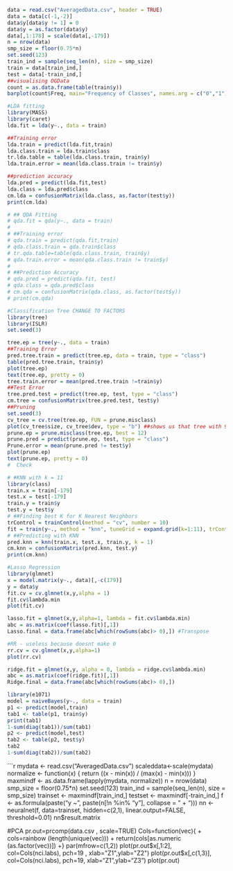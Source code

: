

```{r}
data = read.csv("AveragedData.csv", header = TRUE)
data = data[c(-1,-2)]
data$y[data$y != 1] = 0
data$y = as.factor(data$y)
data[,1:178] = scale(data[,-179])
n = nrow(data)
smp_size = floor(0.75*n)
set.seed(123)
train_ind = sample(seq_len(n), size = smp_size)
train = data[train_ind,]
test = data[-train_ind,]
##visualising OGData
count = as.data.frame(table(train$y))
barplot(count$Freq, main="Frequency of Classes", names.arg = c("0","1"), xlab = "Class", ylab = "Count")

```

```{r}
#LDA fitting
library(MASS)
library(caret)
lda.fit = lda(y~., data = train)

##Training error
lda.train = predict(lda.fit,train)
lda.class.train = lda.train$class
tr.lda.table = table(lda.class.train, train$y)
lda.train.error = mean(lda.class.train != train$y)

##prediction accuracy
lda.pred = predict(lda.fit,test)
lda.class = lda.pred$class
cm.lda = confusionMatrix(lda.class, as.factor(test$y))
print(cm.lda)
```

```{r}
# ## QDA Fitting
# qda.fit = qda(y~., data = train)
# 
# ##Training error
# qda.train = predict(qda.fit,train)
# qda.class.train = qda.train$class
# tr.qda.table=table(qda.class.train, train$y)
# qda.train.error = mean(qda.class.train != train$y)
# 
# ##Prediction Accuracy
# qda.pred = predict(qda.fit, test)
# qda.class = qda.pred$class
# cm.qda = confusionMatrix(qda.class, as.factor(test$y))
# print(cm.qda)
```

```{r}
#Classification Tree CHANGE TO FACTORS
library(tree)
library(ISLR)
set.seed(3)

tree.ep = tree(y~., data = train)
##Training Error
pred.tree.train = predict(tree.ep, data = train, type = "class")
table(pred.tree.train, train$y)
plot(tree.ep)
text(tree.ep, pretty = 0)
tree.train.error = mean(pred.tree.train !=train$y)
##Test Error
tree.pred.test = predict(tree.ep, test, type = "class")
cm.tree = confusionMatrix(tree.pred.test, test$y)
##Pruning
set.seed(3)
cv_tree = cv.tree(tree.ep, FUN = prune.misclass)
plot(cv_tree$size, cv_tree$dev, type = "b") ##shows us that tree with 9 nodes is best
prune.ep = prune.misclass(tree.ep, best = 12)
prune.pred = predict(prune.ep, test, type = "class")
Prune.error = mean(prune.pred != test$y)
plot(prune.ep)
text(prune.ep, pretty = 0)
#  Check

```

```{r}
# #KNN with k = 11
library(class)
train.x = train[-179]
test.x = test[-179]
train.y = train$y
test.y = test$y
# ##Finding best K for K Nearest Neighbors
trControl = trainControl(method = "cv", number = 10)
fit = train(y~., method = "knn", tuneGrid = expand.grid(k=1:11), trControl = trControl, metric = "Accuracy", data = data) ##Change to test data
# ##Predicting with KNN
pred.knn = knn(train.x, test.x, train.y, k = 1)
cm.knn = confusionMatrix(pred.knn, test.y)
print(cm.knn)
```

```{r}
#Lasso Regression
library(glmnet)
x = model.matrix(y~., data)[,-c(179)]
y = data$y
fit.cv = cv.glmnet(x,y,alpha = 1)
fit.cv$lambda.min
plot(fit.cv)

lasso.fit = glmnet(x,y,alpha=1, lambda = fit.cv$lambda.min)
abc = as.matrix(coef(lasso.fit)[,1])
Lasso.final = data.frame(abc[which(rowSums(abc)> 0),]) #Transpose

```

```{r}
#RR - useless because doesnt make 0
rr.cv = cv.glmnet(x,y,alpha=1)
plot(rr.cv)

ridge.fit = glmnet(x,y, alpha = 0, lambda = ridge.cv$lambda.min)
abc = as.matrix(coef(ridge.fit)[,1])
Ridge.final = data.frame(abc[which(rowSums(abc)> 0),])
```




```{r}
library(e1071)
model = naiveBayes(y~., data = train)
p1 <- predict(model,train)
tab1 <- table(p1, train$y)
print(tab1)
1-sum(diag(tab1))/sum(tab1)
p2 <- predict(model,test)
tab2 <- table(p2, test$y)
tab2
1-sum(diag(tab2))/sum(tab2)
```



```{r}
mydata <- read.csv("AveragedData.csv")
scaleddata<-scale(mydata)
normalize <- function(x) {
  return ((x - min(x)) / (max(x) - min(x)))
}
maxmindf <- as.data.frame(lapply(mydata, normalize))
n = nrow(data)
smp_size = floor(0.75*n)
set.seed(123)
train_ind = sample(seq_len(n), size = smp_size)
trainset <- maxmindf[train_ind,]
testset <-  maxmindf[-train_ind,]
f <- as.formula(paste("y ~", paste(n[!n %in% "y"], collapse = " + ")))
nn <- neuralnet(f, data=trainset, hidden=c(2,1), linear.output=FALSE, threshold=0.01)
nn$result.matrix








#PCA
 pr.out=prcomp(data.csv , scale=TRUE)
 Cols=function(vec){ 
   + cols=rainbow (length(unique(vec))) 
   + return(cols[as.numeric (as.factor(vec))]) 
   +}
  par(mfrow=c(1,2)) 
   plot(pr.out$x[,1:2], col=Cols(nci.labs), pch=19 ,
        xlab="Z1",ylab="Z2")
   plot(pr.out$x[,c(1,3)], col=Cols(nci.labs), pch=19,
        xlab="Z1",ylab="Z3")
 plot(pr.out)











